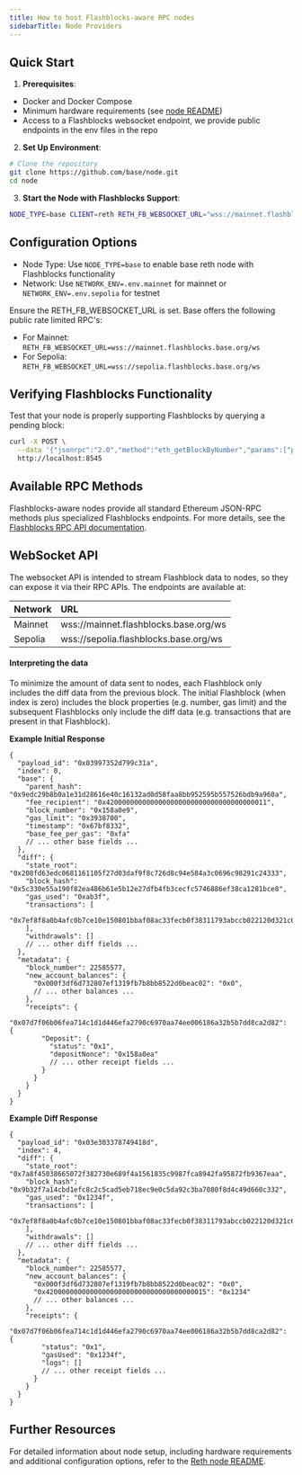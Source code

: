 ```yaml
---
title: How to host Flashblocks-aware RPC nodes
sidebarTitle: Node Providers
---
```


## Quick Start

1. **Prerequisites**:
  - Docker and Docker Compose
  - Minimum hardware requirements (see [node README](https://github.com/base/node?tab=readme-ov-file#hardware-requirements))
  - Access to a Flashblocks websocket endpoint, we provide public endpoints in the env files in the repo

2. **Set Up Environment**:

  ```sh
  # Clone the repository
  git clone https://github.com/base/node.git
  cd node
  ```

3. **Start the Node with Flashblocks Support**:

  ```sh
  NODE_TYPE=base CLIENT=reth RETH_FB_WEBSOCKET_URL="wss://mainnet.flashblocks.base.org/ws" docker-compose up
  ```

## Configuration Options

- Node Type: Use `NODE_TYPE=base` to enable base reth node with Flashblocks functionality
- Network: Use `NETWORK_ENV=.env.mainnet` for mainnet or `NETWORK_ENV=.env.sepolia` for testnet

Ensure the RETH_FB_WEBSOCKET_URL is set. Base offers the following public rate limited RPC's:
- For Mainnet: `RETH_FB_WEBSOCKET_URL=wss://mainnet.flashblocks.base.org/ws`
- For Sepolia: `RETH_FB_WEBSOCKET_URL=wss://sepolia.flashblocks.base.org/ws`

## Verifying Flashblocks Functionality

Test that your node is properly supporting Flashblocks by querying a pending block:

```sh
curl -X POST \
  --data '{"jsonrpc":"2.0","method":"eth_getBlockByNumber","params":["pending", false],"id":1}' \
  http://localhost:8545
```

## Available RPC Methods

Flashblocks-aware nodes provide all standard Ethereum JSON-RPC methods plus specialized Flashblocks endpoints. For more details, see the [Flashblocks RPC API documentation](/base-chain/flashblocks/apps#rpc-api).


## WebSocket API

The websocket API is intended to stream Flashblock data to nodes, so they can expose it via their RPC APIs. The endpoints are available at:

   | Network            | URL                                   |
   | :----------------- | :------------------------------------ |
   | Mainnet            | wss://mainnet.flashblocks.base.org/ws |
   | Sepolia            | wss://sepolia.flashblocks.base.org/ws |


#### Interpreting the data

To minimize the amount of data sent to nodes, each Flashblock only includes the diff data from the previous block. The initial Flashblock (when index is zero) includes the block properties (e.g. number, gas limit) and the subsequent Flashblocks only include the diff data (e.g. transactions that are present in that Flashblock).

**Example Initial Response**
```
{
  "payload_id": "0x03997352d799c31a",
  "index": 0,
  "base": {
    "parent_hash": "0x9edc29b8b0a1e31d28616e40c16132ad0d58faa8bb952595b557526bdb9a960a",
    "fee_recipient": "0x4200000000000000000000000000000000000011",
    "block_number": "0x158a0e9",
    "gas_limit": "0x3938700",
    "timestamp": "0x67bf8332",
    "base_fee_per_gas": "0xfa"
    // ... other base fields ...
  },
  "diff": {
    "state_root": "0x208fd63edc0681161105f27d03daf9f8c726d8c94e584a3c0696c98291c24333",
    "block_hash": "0x5c330e55a190f82ea486b61e5b12e27dfb4fb3cecfc5746886ef38ca1281bce8",
    "gas_used": "0xab3f",
    "transactions": [
      "0x7ef8f8a0b4afc0b7ce10e150801bbaf08ac33fecb0f38311793abccb022120d321c6d276..."
    ],
    "withdrawals": []
    // ... other diff fields ...
  },
  "metadata": {
    "block_number": 22585577,
    "new_account_balances": {
      "0x000f3df6d732807ef1319fb7b8bb8522d0beac02": "0x0",
      // ... other balances ...
    },
    "receipts": {
      "0x07d7f06b06fea714c1d1d446efa2790c6970aa74ee006186a32b5b7dd8ca2d82": {
        "Deposit": {
          "status": "0x1",
          "depositNonce": "0x158a0ea"
          // ... other receipt fields ...
        }
      }
    }
  }
}
```

**Example Diff Response**
```
{
  "payload_id": "0x03e303378749418d",
  "index": 4,
  "diff": {
    "state_root": "0x7a8f45038665072f382730e689f4a1561835c9987fca8942fa95872fb9367eaa",
    "block_hash": "0x9b32f7a14cbd1efc8c2c5cad5eb718ec9e0c5da92c3ba7080f8d4c49d660c332",
    "gas_used": "0x1234f",
    "transactions": [
      "0x7ef8f8a0b4afc0b7ce10e150801bbaf08ac33fecb0f38311793abccb022120d321c6d276..."
    ],
    "withdrawals": []
    // ... other diff fields ...
  },
  "metadata": {
    "block_number": 22585577,
    "new_account_balances": {
      "0x000f3df6d732807ef1319fb7b8bb8522d0beac02": "0x0",
      "0x4200000000000000000000000000000000000015": "0x1234"
      // ... other balances ...
    },
    "receipts": {
      "0x07d7f06b06fea714c1d1d446efa2790c6970aa74ee006186a32b5b7dd8ca2d82": {
        "status": "0x1",
        "gasUsed": "0x1234f",
        "logs": []
        // ... other receipt fields ...
      }
    }
  }
}
```

## Further Resources

For detailed information about node setup, including hardware requirements and additional configuration options, refer to the [Reth node README](https://github.com/base/node/tree/main/reth#readme).



<PolicyBanner />